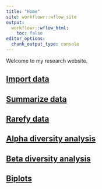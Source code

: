 ```yaml
---
title: "Home"
site: workflowr::wflow_site
output:
  workflowr::wflow_html:
    toc: false
editor_options:
  chunk_output_type: console
---
```


Welcome to my research website.

## [Import data](01_import_data.html)

## [Summarize data](02_summarize_data.html)

## [Rarefy data](03_rarefaction.html)

## [Alpha diversity analysis](04_alpha_div.html)

## [Beta diversity analysis](05_beta_div.html)

## [Biplots](06_biplot.html)



